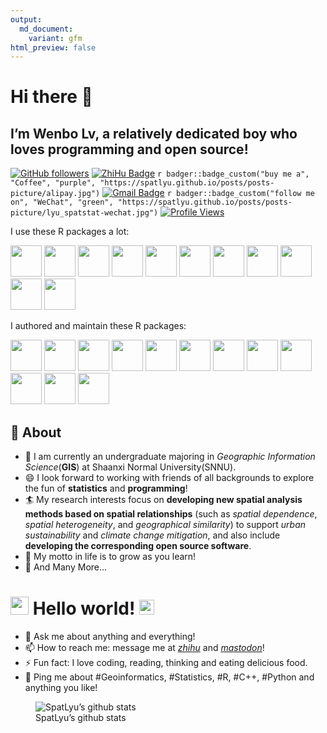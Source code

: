 ```yaml
---
output:
  md_document:
    variant: gfm
html_preview: false
---
```


# Hi there 👋

## I'm Wenbo Lv, a relatively dedicated boy who loves programming and open source!

[![GitHub followers](https://img.shields.io/github/followers/SpatLyu?label=Follow&style=social)](https://github.com/SpatLyu/?tab=follow)
[![ZhiHu Badge](https://img.shields.io/badge/1125-blue?logo=zhihu&logoColor=blue&label=Follower&labelColor=white&color=blue)](https://www.zhihu.com/people/lyu-geosocial)
`r badger::badge_custom("buy me a", "Coffee", "purple", "https://spatlyu.github.io/posts/posts-picture/alipay.jpg")`
[![Gmail Badge](https://img.shields.io/badge/-lyu.geosocial@gmail.com-c14438?style=flat-square&logo=Gmail&logoColor=white&link=mailto:lyu.geosocial@gmail.com)](mailto:lyu.geosocial@gmail.com)
`r badger::badge_custom("follow me on", "WeChat", "green", "https://spatlyu.github.io/posts/posts-picture/lyu_spatstat-wechat.jpg")`
[![Profile Views](https://komarev.com/ghpvc/?username=SpatLyu&label=Profile%20views&color=44be16&style=flat)](https://komarev.com/ghpvc/?username=SpatLyu&label=Profile%20views&color=44be16&style=flat)

I use these R packages a lot: 

<p align="left"> 
    <a href="https://github.com/RcppCore/Rcpp"       ><img 
src="./logos/Rcpp.png"                  width="50px"/></a>
    <a href="https://github.com/r-spatial/sf"        ><img 
src="./logos/sf.png"                    width="50px"/></a>
    <a href="https://github.com/rspatial/terra"      ><img 
src="./logos/terra.png"                 width="50px"/></a>
  <a href="https://github.com/r-lib/rlang"           ><img 
src="./logos/rlang.png"                 width="50px"/></a>
  <a href="https://github.com/tidyverse/dplyr"       ><img 
src="./logos/dplyr.png"                 width="50px"/></a>
  <a href="https://github.com/tidyverse/ggplot2"     ><img 
src="./logos/ggplot2.png"               width="50px"/></a>
  <a href="https://github.com/tidyverse/tibble"      ><img 
src="./logos/tibble.png"                width="50px"/></a>
  <a href="https://github.com/rstudio/rmarkdown"     ><img 
src="./logos/rmarkdown.png"             width="50px"/></a>
  <a href="https://github.com/tidyverse/purrr"       ><img 
src="./logos/purrr.png"                 width="50px"/></a>
  <a href="https://github.com/r-lib/devtools"        ><img 
src="./logos/devtools.png"              width="50px"/></a>
  <a href="https://github.com/r-lib/usethis"         ><img 
src="./logos/usethis.png"               width="50px"/></a>
<!--   <a href="https://github.com/r-tmap/tmap"           ><img  -->
<!-- src="./logos/tmap.png"                  width="50px"/></a> -->
</p>

I authored and maintain these R packages:

<p align="left"> 
    <a href="https://github.com/ausgis/geocomplexity"><img 
src="./logos/geocomplexity.png"         width="50px"/></a>
    <a href="https://github.com/ausgis/GD"           ><img 
src="./logos/gd.png"                    width="50px"/></a>
    <a href="https://github.com/ausgis/esp"          ><img 
src="./logos/esp.png"                   width="50px"/></a>
    <a href="https://github.com/ausgis/dnipm"        ><img 
src="./logos/dnipm.png"                 width="50px"/></a>
    <a href="https://github.com/stscl/sdsfun"        ><img 
src="./logos/sdsfun.png"                width="50px"/></a>
    <a href="https://github.com/stscl/gdverse"       ><img 
src="./logos/gdverse.png"               width="50px"/></a>
    <a href="https://github.com/stscl/spEDM"         ><img 
src="./logos/spEDM.png"                 width="50px"/></a>
  <a href="https://github.com/stscl/geocn"           ><img 
src="./logos/geocn.png"                 width="50px"/></a>
  <a href="https://github.com/stscl/sptorch"         ><img 
src="./logos/sptorch.png"               width="50px"/></a>
  <a href="https://github.com/stscl/arcR"            ><img 
src="./logos/arcR.png"                  width="50px"/></a>
  <a href="https://github.com/SpatLyu/spEcula"       ><img 
src="./logos/spEcula.png"               width="50px"/></a>
  <a href="https://github.com/SpatLyu/tidyrgeoda"    ><img 
src="./logos/tidyrgeoda.png"            width="50px"/></a>
</p>
  
## 🧐 About

- 🔭 I am currently an undergraduate majoring in *Geographic Information Science*(**GIS**) at Shaanxi Normal University(SNNU).
- 😄 I look forward to working with friends of all backgrounds to explore the fun of **statistics** and **programming**!
- 🏄‍ My research interests focus on **developing new spatial analysis methods based on spatial relationships** (such as *spatial dependence*, *spatial heterogeneity*, and *geographical similarity*) to support *urban sustainability* and *climate change mitigation*, and also include **developing the corresponding open source software**.
- 🌱 My motto in life is to grow as you learn!
- 👯 And Many More...

# <img src="https://github.com/SpatLyu/SpatLyu/blob/main/Hi.gif" width="29px"> Hello world!&nbsp;<img src="https://github.com/SpatLyu/SpatLyu/blob/main/Earth.gif" width="24px">

- 💬 Ask me about anything and everything!
- 📫 How to reach me: message me at [*zhihu*](https://www.zhihu.com/people/lyu-geosocial) and [*mastodon*](https://mastodon.social/@SpatLyu)!
- ⚡ Fun fact: I love coding, reading, thinking and eating delicious food.
- 💬 Ping me about #Geoinformatics, #Statistics, #R, #C++, #Python and anything you like!


![SpatLyu's github stats](https://github-readme-stats.vercel.app/api?username=SpatLyu&show_icons=true)

